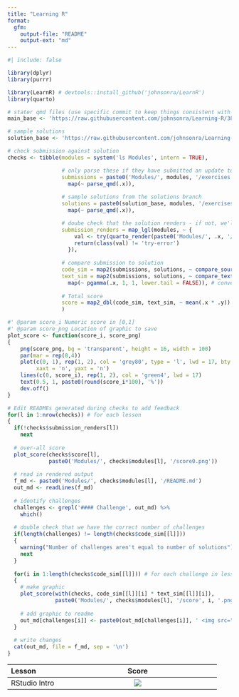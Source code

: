 ```yaml
---
title: "Learning R"
format: 
  gfm:
    output-file: "README"
    output-ext: "md"
---
```


<!-- This file is not intended to be edited -->
<!-- Progress updates will be rendered automatically when pushing to GitHub -->

```r
#| include: false

library(dplyr)
library(purrr)

library(LearnR) # devtools::install_github('johnsonra/LearnR')
library(quarto)

# stater qmd files (use specific commit to keep things consistent with forks) - do I need this?
main_base <- 'https://raw.githubusercontent.com/johnsonra/Learning-R/3864dd5ff211ca6c2d7700f995d995ccf01d15d5/Modules/'

# sample solutions
solution_base <- 'https://raw.githubusercontent.com/johnsonra/Learning-R/2d96b8d2d157fd887510ce28e504aaa3a925fdbd/Modules/'

# check submission against solution
checks <- tibble(modules = system('ls Modules', intern = TRUE),

                 # only parse these if they have submitted an update to this file
                 submissions = paste0('Modules/', modules, '/exercises.qmd') %>%
                   map(~ parse_qmd(.x)),
                 
                 # sample solutions from the solutions branch
                 solutions = paste0(solution_base, modules, '/exercises.qmd') %>%
                   map(~ parse_qmd(.x)),

                 # doube check that the solution renders - if not, we'll count it as incomplete
                 submission_renders = map_lgl(modules, ~ {
                     val <- try(quarto_render(paste0('Modules/', .x, '/exercises.qmd')))
                     return(class(val) != 'try-error')
                   }),
                 
                 # compare submission to solution
                 code_sim = map2(submissions, solutions, ~ compare_source_code(.x$f_code, .y$f_code)),
                 text_sim = map2(submissions, solutions, ~ compare_text(.x$f_text, .y$f_text)) %>%
                   map(~ pgamma(.x, 1, 1, lower.tail = FALSE)), # convert distances to scores (figure out this distribution later - will probably be problem dependent)
                 
                 # Total score
                 score = map2_dbl(code_sim, text_sim, ~ mean(.x * .y))
                 )

#' @param score_i Numeric score in [0,1]
#' @param score_png Location of graphic to save
plot_score <- function(score_i, score_png)
{
    png(score_png, bg = 'transparent', height = 16, width = 100)
    par(mar = rep(0,4))                                                       # get rid of margins
    plot(c(0, 1), rep(1, 2), col = 'grey80', type = 'l', lwd = 17, bty = 'n', # background for score line
         xaxt = 'n', yaxt = 'n')
    lines(c(0, score_i), rep(1, 2), col = 'green4', lwd = 17)                 # line from 0 to score
    text(0.5, 1, paste0(round(score_i*100), '%'))                             # percentage
    dev.off()
}

# Edit READMEs generated during checks to add feedback
for(l in 1:nrow(checks)) # for each lesson
{
  if(!checks$submission_renders[l])
    next
  
  # over-all score
  plot_score(checks$score[l],
             paste0('Modules/', checks$modules[l], '/score0.png'))
  
  # read in rendered output
  f_md <- paste0('Modules/', checks$modules[l], '/README.md')
  out_md <- readLines(f_md)
  
  # identify challenges
  challenges <- grepl('#### Challenge', out_md) %>%
    which()
  
  # double check that we have the correct number of challenges
  if(length(challenges) != length(checks$code_sim[[l]]))
  {
    warning("Number of challenges aren't equal to number of solutions")
    next
  }
  
  for(i in 1:length(checks$code_sim[[l]])) # for each challenge in lesson `l`
  {
    # make graphic
    plot_score(with(checks, code_sim[[l]][i] * text_sim[[l]][i]),
               paste0('Modules/', checks$modules[l], '/score', i, '.png'))
    
    # add graphic to readme
    out_md[challenges[i]] <- paste0(out_md[challenges[i]], ' <img src="score', i, '.png">')
  }
  
  # write changes
  cat(out_md, file = f_md, sep = '\n')
}
```

| Lesson        | Score                                         |
|:--------------|:---------------------------------------------:|
| RStudio Intro | <a href="Modules/01-RStudio-Intro"><img src="Modules/01-RStudio-Intro/score0.png"></a> |
